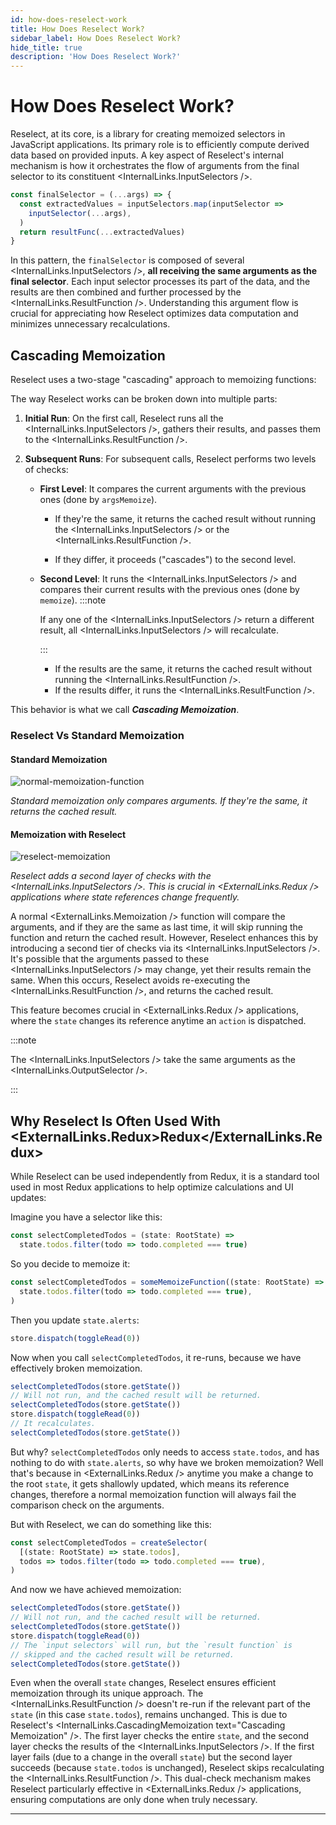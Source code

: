 ```yaml
---
id: how-does-reselect-work
title: How Does Reselect Work?
sidebar_label: How Does Reselect Work?
hide_title: true
description: 'How Does Reselect Work?'
---
```



# How Does Reselect Work?

Reselect, at its core, is a library for creating memoized selectors in JavaScript applications. Its primary role is to efficiently compute derived data based on provided inputs. A key aspect of Reselect's internal mechanism is how it orchestrates the flow of arguments from the final selector to its constituent <InternalLinks.InputSelectors />.

```ts
const finalSelector = (...args) => {
  const extractedValues = inputSelectors.map(inputSelector =>
    inputSelector(...args),
  )
  return resultFunc(...extractedValues)
}
```

In this pattern, the `finalSelector` is composed of several <InternalLinks.InputSelectors />, **all receiving the same arguments as the final selector**. Each input selector processes its part of the data, and the results are then combined and further processed by the <InternalLinks.ResultFunction />. Understanding this argument flow is crucial for appreciating how Reselect optimizes data computation and minimizes unnecessary recalculations.

## Cascading Memoization

Reselect uses a two-stage "cascading" approach to memoizing functions:

The way Reselect works can be broken down into multiple parts:

1. **Initial Run**: On the first call, Reselect runs all the <InternalLinks.InputSelectors />, gathers their results, and passes them to the <InternalLinks.ResultFunction />.

2. **Subsequent Runs**: For subsequent calls, Reselect performs two levels of checks:

   - **First Level**: It compares the current arguments with the previous ones (done by `argsMemoize`).

     - If they're the same, it returns the cached result without running the <InternalLinks.InputSelectors /> or the <InternalLinks.ResultFunction />.

     - If they differ, it proceeds ("cascades") to the second level.

   - **Second Level**: It runs the <InternalLinks.InputSelectors /> and compares their current results with the previous ones (done by `memoize`).
     :::note

     If any one of the <InternalLinks.InputSelectors /> return a different result, all <InternalLinks.InputSelectors /> will recalculate.

     :::

     - If the results are the same, it returns the cached result without running the <InternalLinks.ResultFunction />.
     - If the results differ, it runs the <InternalLinks.ResultFunction />.

This behavior is what we call **_Cascading Memoization_**.

### Reselect Vs Standard Memoization

#### Standard Memoization

![normal-memoization-function](@site/static/img/normal-memoization-function.png)

_Standard memoization only compares arguments. If they're the same, it returns the cached result._

#### Memoization with Reselect

![reselect-memoization](@site/static/img/reselect-memoization.png)

_Reselect adds a second layer of checks with the <InternalLinks.InputSelectors />. This is crucial in <ExternalLinks.Redux /> applications where state references change frequently._

A normal <ExternalLinks.Memoization /> function will compare the arguments, and if they are the same as last time, it will skip running the function and return the cached result. However, Reselect enhances this by introducing a second tier of checks via its <InternalLinks.InputSelectors />. It's possible that the arguments passed to these <InternalLinks.InputSelectors /> may change, yet their results remain the same. When this occurs, Reselect avoids re-executing the <InternalLinks.ResultFunction />, and returns the cached result.

This feature becomes crucial in <ExternalLinks.Redux /> applications, where the `state` changes its reference anytime an `action` is dispatched.

:::note

The <InternalLinks.InputSelectors /> take the same arguments as the <InternalLinks.OutputSelector />.

:::

## Why Reselect Is Often Used With <ExternalLinks.Redux>Redux</ExternalLinks.Redux>

While Reselect can be used independently from Redux, it is a standard tool used in most Redux applications to help optimize calculations and UI updates:

Imagine you have a selector like this:

```ts
const selectCompletedTodos = (state: RootState) =>
  state.todos.filter(todo => todo.completed === true)
```

So you decide to memoize it:

```ts
const selectCompletedTodos = someMemoizeFunction((state: RootState) =>
  state.todos.filter(todo => todo.completed === true),
)
```

Then you update `state.alerts`:

```ts
store.dispatch(toggleRead(0))
```

Now when you call `selectCompletedTodos`, it re-runs, because we have effectively broken memoization.

```ts
selectCompletedTodos(store.getState())
// Will not run, and the cached result will be returned.
selectCompletedTodos(store.getState())
store.dispatch(toggleRead(0))
// It recalculates.
selectCompletedTodos(store.getState())
```

But why? `selectCompletedTodos` only needs to access `state.todos`, and has nothing to do with `state.alerts`, so why have we broken memoization? Well that's because in <ExternalLinks.Redux /> anytime you make a change to the root `state`, it gets shallowly updated, which means its reference changes, therefore a normal memoization function will always fail the comparison check on the arguments.

But with Reselect, we can do something like this:

```ts
const selectCompletedTodos = createSelector(
  [(state: RootState) => state.todos],
  todos => todos.filter(todo => todo.completed === true),
)
```

And now we have achieved memoization:

```ts
selectCompletedTodos(store.getState())
// Will not run, and the cached result will be returned.
selectCompletedTodos(store.getState())
store.dispatch(toggleRead(0))
// The `input selectors` will run, but the `result function` is
// skipped and the cached result will be returned.
selectCompletedTodos(store.getState())
```

Even when the overall `state` changes, Reselect ensures efficient memoization through its unique approach. The <InternalLinks.ResultFunction /> doesn't re-run if the relevant part of the `state` (in this case `state.todos`), remains unchanged. This is due to Reselect's <InternalLinks.CascadingMemoization text="Cascading Memoization" />. The first layer checks the entire `state`, and the second layer checks the results of the <InternalLinks.InputSelectors />. If the first layer fails (due to a change in the overall `state`) but the second layer succeeds (because `state.todos` is unchanged), Reselect skips recalculating the <InternalLinks.ResultFunction />. This dual-check mechanism makes Reselect particularly effective in <ExternalLinks.Redux /> applications, ensuring computations are only done when truly necessary.

---
